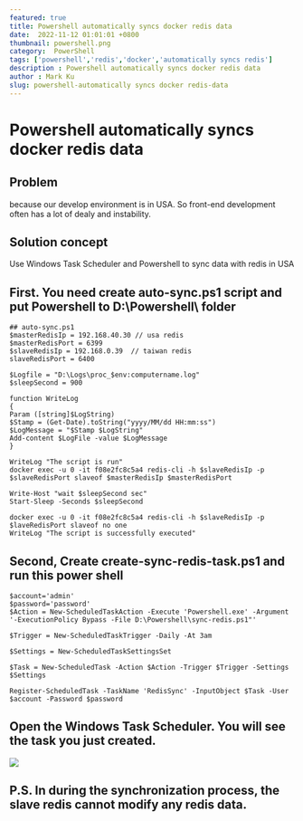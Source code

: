 ```yaml
---
featured: true
title: Powershell automatically syncs docker redis data
date:  2022-11-12 01:01:01 +0800
thumbnail: powershell.png
category:  PowerShell
tags: ['powershell','redis','docker','automatically syncs redis']
description : Powershell automatically syncs docker redis data
author : Mark Ku
slug: powershell-automatically syncs docker redis-data
---
```

# Powershell automatically syncs docker redis data
## Problem 
because our develop environment is in USA.
So front-end development often has a lot of dealy and instability.

## Solution concept
Use Windows Task Scheduler and Powershell to sync data  with redis in USA

## First. You need create auto-sync.ps1 script and put Powershell to D:\Powershell\ folder 

```
## auto-sync.ps1
$masterRedisIp = 192.168.40.30 // usa redis 
$masterRedisPort = 6399
$slaveRedisIp = 192.168.0.39  // taiwan redis 
slaveRedisPort = 6400

$Logfile = "D:\Logs\proc_$env:computername.log"
$sleepSecond = 900

function WriteLog
{
Param ([string]$LogString)
$Stamp = (Get-Date).toString("yyyy/MM/dd HH:mm:ss")
$LogMessage = "$Stamp $LogString"
Add-content $LogFile -value $LogMessage
}

WriteLog "The script is run"
docker exec -u 0 -it f08e2fc8c5a4 redis-cli -h $slaveRedisIp -p $slaveRedisPort slaveof $masterRedisIp $masterRedisPort

Write-Host "wait $sleepSecond sec"
Start-Sleep -Seconds $sleepSecond

docker exec -u 0 -it f08e2fc8c5a4 redis-cli -h $slaveRedisIp -p $laveRedisPort slaveof no one
WriteLog "The script is successfully executed"
```
## Second, Create create-sync-redis-task.ps1 and run this power shell 
```
$account='admin'
$password='password'
$Action = New-ScheduledTaskAction -Execute 'Powershell.exe' -Argument '-ExecutionPolicy Bypass -File D:\Powershell\sync-redis.ps1"'

$Trigger = New-ScheduledTaskTrigger -Daily -At 3am

$Settings = New-ScheduledTaskSettingsSet

$Task = New-ScheduledTask -Action $Action -Trigger $Trigger -Settings $Settings

Register-ScheduledTask -TaskName 'RedisSync' -InputObject $Task -User $account -Password $password
```
## Open the Windows Task Scheduler. You will see the task you just created.

![](https://i.imgur.com/vPbU7o7.png)

## P.S. In during the synchronization process, the slave redis cannot modify any redis data.